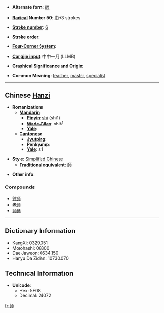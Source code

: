 * '''Alternate form''': [[師]]

* '''[[Wiktionary:Chinese radical index| Radical]] Number 50''': [[Wiktionary:Chinese radical index 巾|巾]]+3 strokes

* '''[[Wiktionary:Chinese total strokes index|Stroke number]]''': [[Wiktionary:Chinese total strokes index 6|6]]

* '''Stroke order''': 

* '''[[Wiktionary:Chinese four corner index|Four-Corner System]]''': 

* '''[[Wiktionary:Chinese Cangjie index|Cangjie input]]''': 中中一月 (LLMB)

* '''Graphical Significance and Origin''': 

* '''Common Meaning''': [[teacher]], [[master]], [[specialist]]

----

== Chinese [[Hanzi]] ==

* '''Romanizations'''
** '''[[Mandarin]]'''
*** '''[[Pinyin]]''': [[shī]] (shi1)
*** '''[[Wade-Giles]]''': shih<sup>1</sup>
*** '''[[Yale]]''': 
** '''[[Cantonese]]'''
*** '''[[Jyutping]]''':
*** '''[[Penkyamp]]''': 
*** '''[[Yale]]''': si1

* '''Style''': [[Simplified Chinese]] 
** '''[[Traditional Chinese|Traditional]] equivalent''': [[師]]

* '''Other info''': 
===Compounds===
*[[律师]]
*[[老师]]
*[[师傅]] 
----

== Dictionary Information ==

* KangXi: 0329.051
* Morohashi: 08800
* Dae Jaweon: 0634.150
* Hanyu Da Zidian: 10730.070

== Technical Information ==

* '''Unicode''':
** Hex: 5E08
** Decimal: 24072

[[fr:师]]